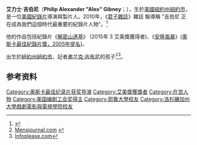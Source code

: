 {{Infobox person
| name = 艾力士·吉伯尼<br />Alex Gibney
 | image            = Alex Gibney 2011 Shankbone.JPG
 | caption          = 吉伯尼在2011年[[翠貝卡電影節|翠貝卡電影節]]的《[[名利場_(雜誌)|名利場]]》派對
 | birth_date       = {{Birth date and age|mf=yes|1953|10|23}}
 | birth_place      = 美國[[紐約州|紐約州]][[紐約市|紐約市]]
 | birth_name       = Philip Alexander Gibney 
 | occupation       = [[電影導演|電影導演]]、[[電影監製|監製]]
 | nationality      = 美國
 | education        = 
 | alma_mater       = [[耶魯大學|耶魯大學]]<br />{{link-en|洛杉磯加州大學戲劇電影與電視學院|UCLA School of Theater, Film and Television|洛杉磯加州電影學院}}
 | relations        = [[弗蘭克·吉布尼|弗蘭克·吉布尼]]（父親）
 | years_active     = 1980年–現在
}}
'''艾力士·吉伯尼'''（'''Philip Alexander "Alex" Gibney'''；{{bd|1953年|10月23日}}），生於[[美國|美國]][[紐約州|紐約州]][[紐約市|紐約市]]，是一位[[美国|美國]][[紀錄片|紀錄片]]導演與製片人。2010年，《[[君子雜誌|君子雜誌]]》雜誌 報導稱 "吉伯尼 正在成為我們這個時代最重要的紀錄片人物"。<ref>{{Cite web|url=http://www.esquire.com/features/the-screen/alex-gibney-movie-0510|title=Alex Gibney Movie – Documentaries by Alex Gibney|accessdate=March 1, 2013|date=April 23, 2010|publisher=Esquire}}</ref>

他的作品包括紀錄片《[[解密山達基|解密山達基]]》 (2015年 3 艾美獎獲得者)、《[[安隆風暴|安隆風暴]]》[[奥斯卡最佳纪录片奖|(奧斯卡最佳紀錄片獎，2005年提名]])。

出生於[[紐約州|紐約州]][[紐約市|紐約市]]，記者[[弗兰克·吉布尼|弗兰克·吉布尼]]的孩子<ref>[http://www.mensjournal.com/magazine/alex-gibney-the-take-down-artist-20131122?page=3 Mensjournal.com] {{Wayback|url=http://www.mensjournal.com/magazine/alex-gibney-the-take-down-artist-20131122?page=3 |date=20160305010705 }}</ref><ref>[http://www.infoplease.com/biography/var/williamsloanecoffin.html Infoplease.com]</ref>。

== 参考资料 ==
{{reflist|colwidth=30em}}

{{DEFAULTSORT: Gibney, Alex}}
[[Category:奥斯卡最佳纪录片获奖导演|Category:奥斯卡最佳纪录片获奖导演]]
[[Category:艾美獎獲獎者|Category:艾美獎獲獎者]]
[[Category:在世人物|Category:在世人物]]
[[Category:美国编剧工会奖得主|Category:美国编剧工会奖得主]]
[[Category:耶魯大學校友|Category:耶魯大學校友]]
[[Category:洛杉磯加州大學戲劇電影與電視學院校友|Category:洛杉磯加州大學戲劇電影與電視學院校友]]